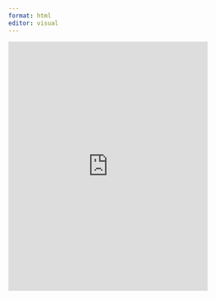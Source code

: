 ```yaml
---
format: html
editor: visual
---
```


```{=html}
<iframe frameborder="0" scrolling="no" src="https://mczak.com/code/sudoku/suframe/" style="border:0px solid #eee; overflow:hidden; width:400px; height:500px;" width="400"></iframe>
```
